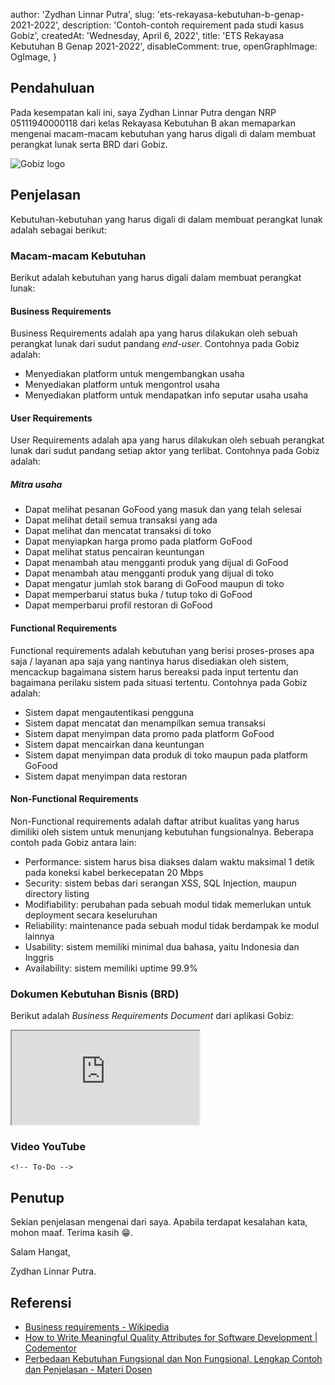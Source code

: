 
  author: 'Zydhan Linnar Putra',
  slug: 'ets-rekayasa-kebutuhan-b-genap-2021-2022',
  description:
    'Contoh-contoh requirement pada studi kasus Gobiz',
  createdAt: 'Wednesday, April 6, 2022',
  title: 'ETS Rekayasa Kebutuhan B Genap 2021-2022',
  disableComment: true,
  openGraphImage: OgImage,
}

## Pendahuluan

Pada kesempatan kali ini, saya Zydhan Linnar Putra dengan NRP 05111940000118 dari kelas Rekayasa Kebutuhan B akan memaparkan mengenai macam-macam kebutuhan yang harus digali di dalam membuat perangkat lunak serta BRD dari Gobiz.

<div className="mx-auto text-center rounded">
    <Image src={GobizLogo} placeholder="blur" alt="Gobiz logo" />
</div>

## Penjelasan

Kebutuhan-kebutuhan yang harus digali di dalam membuat perangkat lunak adalah sebagai berikut:

### Macam-macam Kebutuhan

Berikut adalah kebutuhan yang harus digali dalam membuat perangkat lunak:

#### Business Requirements

Business Requirements adalah apa yang harus dilakukan oleh sebuah perangkat lunak dari sudut pandang _end-user_. Contohnya pada Gobiz adalah:

- Menyediakan platform untuk mengembangkan usaha
- Menyediakan platform untuk mengontrol usaha
- Menyediakan platform untuk mendapatkan info seputar usaha usaha

#### User Requirements

User Requirements adalah apa yang harus dilakukan oleh sebuah perangkat lunak dari sudut pandang setiap aktor yang terlibat. Contohnya pada Gobiz adalah:

##### Mitra usaha

- Dapat melihat pesanan GoFood yang masuk dan yang telah selesai
- Dapat melihat detail semua transaksi yang ada
- Dapat melihat dan mencatat transaksi di toko
- Dapat menyiapkan harga promo pada platform GoFood
- Dapat melihat status pencairan keuntungan
- Dapat menambah atau mengganti produk yang dijual di GoFood
- Dapat menambah atau mengganti produk yang dijual di toko
- Dapat mengatur jumlah stok barang di GoFood maupun di toko
- Dapat memperbarui status buka / tutup toko di GoFood
- Dapat memperbarui profil restoran di GoFood

#### Functional Requirements

Functional requirements adalah kebutuhan yang berisi proses-proses apa saja / layanan apa saja yang nantinya harus disediakan oleh sistem, mencackup bagaimana sistem harus bereaksi pada input tertentu dan bagaimana perilaku sistem pada situasi tertentu. Contohnya pada Gobiz adalah:

- Sistem dapat mengautentikasi pengguna
- Sistem dapat mencatat dan menampilkan semua transaksi
- Sistem dapat menyimpan data promo pada platform GoFood
- Sistem dapat mencairkan dana keuntungan
- Sistem dapat menyimpan data produk di toko maupun pada platform GoFood
- Sistem dapat menyimpan data restoran

#### Non-Functional Requirements

Non-Functional requirements adalah daftar atribut kualitas yang harus dimiliki oleh sistem untuk menunjang kebutuhan fungsionalnya. Beberapa contoh pada Gobiz antara lain:

- Performance: sistem harus bisa diakses dalam waktu maksimal 1 detik pada koneksi kabel berkecepatan 20 Mbps
- Security: sistem bebas dari serangan XSS, SQL Injection, maupun directory listing
- Modifiability: perubahan pada sebuah modul tidak memerlukan untuk deployment secara keseluruhan
- Reliability: maintenance pada sebuah modul tidak berdampak ke modul lainnya
- Usability: sistem memiliki minimal dua bahasa, yaitu Indonesia dan Inggris
- Availability: sistem memiliki uptime 99.9%

### Dokumen Kebutuhan Bisnis (BRD)

Berikut adalah _Business Requirements Document_ dari aplikasi Gobiz:

<div className="relative pt-[141.428%]">
  <iframe
    src="https://drive.google.com/file/d/1DCI6lvM_uuH0xVXAYJ--r3v-2jfuyV_y/preview"
    className="absolute top-0 left-0 w-full h-full"
    allow="autoplay"
    title="PDF - Business Requirement Document Gobiz"
  ></iframe>
</div>

### Video YouTube

`<!-- To-Do -->`

## Penutup

Sekian penjelasan mengenai dari saya. Apabila terdapat kesalahan kata, mohon maaf. Terima kasih 😁.

Salam Hangat,

Zydhan Linnar Putra.

## Referensi

- [Business requirements - Wikipedia](https://en.wikipedia.org/wiki/Business_requirements)
- [How to Write Meaningful Quality Attributes for Software Development | Codementor](https://www.codementor.io/@antoniopfesilva/how-to-write-meaningful-quality-attributes-for-software-development-ez8y90wyo)
- [Perbedaan Kebutuhan Fungsional dan Non Fungsional, Lengkap Contoh dan Penjelasan - Materi Dosen](https://www.materidosen.com/2017/03/perbedaan-kebutuhan-fungsional-dan-non.html)

